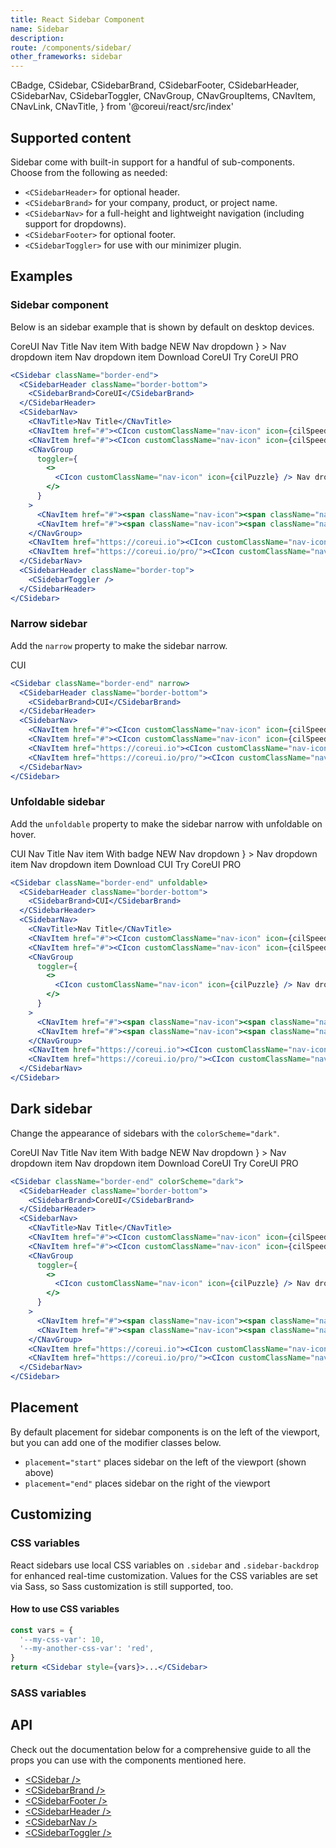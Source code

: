 ```yaml
---
title: React Sidebar Component
name: Sidebar
description:
route: /components/sidebar/
other_frameworks: sidebar
---
```



  CBadge,
  CSidebar,
  CSidebarBrand,
  CSidebarFooter,
  CSidebarHeader,
  CSidebarNav,
  CSidebarToggler,
  CNavGroup,
  CNavGroupItems,
  CNavItem,
  CNavLink,
  CNavTitle,
} from '@coreui/react/src/index'

## Supported content

Sidebar come with built-in support for a handful of sub-components. Choose from the following as needed:

- `<CSidebarHeader>` for optional header.
- `<CSidebarBrand>` for your company, product, or project name.
- `<CSidebarNav>` for a full-height and lightweight navigation (including support for dropdowns).
- `<CSidebarFooter>` for optional footer.
- `<CSidebarToggler>` for use with our minimizer plugin.

## Examples

### Sidebar component

Below is an sidebar example that is shown by default on desktop devices.

<Example className="bg-body-secondary p-0 rounded-bottom-0 overflow-hidden">
  <CSidebar className="border-end">
    <CSidebarHeader className="border-bottom">
      <CSidebarBrand>CoreUI</CSidebarBrand>
    </CSidebarHeader>
    <CSidebarNav>
      <CNavTitle>Nav Title</CNavTitle>
      <CNavItem href="#"><CIcon customClassName="nav-icon" icon={cilSpeedometer} /> Nav item</CNavItem>
      <CNavItem href="#"><CIcon customClassName="nav-icon" icon={cilSpeedometer} /> With badge <CBadge color="primary ms-auto">NEW</CBadge></CNavItem>
      <CNavGroup
        toggler={
          <>
            <CIcon customClassName="nav-icon" icon={cilPuzzle} /> Nav dropdown
          </>
        }
      >
        <CNavItem href="#"><span className="nav-icon"><span className="nav-icon-bullet"></span></span> Nav dropdown item</CNavItem>
        <CNavItem href="#"><span className="nav-icon"><span className="nav-icon-bullet"></span></span> Nav dropdown item</CNavItem>
      </CNavGroup>
      <CNavItem href="https://coreui.io"><CIcon customClassName="nav-icon" icon={cilCloudDownload} /> Download CoreUI</CNavItem>
      <CNavItem href="https://coreui.io/pro/"><CIcon customClassName="nav-icon" icon={cilLayers} /> Try CoreUI PRO</CNavItem>
    </CSidebarNav>
    <CSidebarHeader className="border-top">
      <CSidebarToggler />
    </CSidebarHeader>
  </CSidebar>
</Example>

```jsx
<CSidebar className="border-end">
  <CSidebarHeader className="border-bottom">
    <CSidebarBrand>CoreUI</CSidebarBrand>
  </CSidebarHeader>
  <CSidebarNav>
    <CNavTitle>Nav Title</CNavTitle>
    <CNavItem href="#"><CIcon customClassName="nav-icon" icon={cilSpeedometer} /> Nav item</CNavItem>
    <CNavItem href="#"><CIcon customClassName="nav-icon" icon={cilSpeedometer} /> With badge <CBadge color="primary ms-auto">NEW</CBadge></CNavItem>
    <CNavGroup
      toggler={
        <>
          <CIcon customClassName="nav-icon" icon={cilPuzzle} /> Nav dropdown
        </>
      }
    >
      <CNavItem href="#"><span className="nav-icon"><span className="nav-icon-bullet"></span></span> Nav dropdown item</CNavItem>
      <CNavItem href="#"><span className="nav-icon"><span className="nav-icon-bullet"></span></span> Nav dropdown item</CNavItem>
    </CNavGroup>
    <CNavItem href="https://coreui.io"><CIcon customClassName="nav-icon" icon={cilCloudDownload} /> Download CoreUI</CNavItem>
    <CNavItem href="https://coreui.io/pro/"><CIcon customClassName="nav-icon" icon={cilLayers} /> Try CoreUI PRO</CNavItem>
  </CSidebarNav>
  <CSidebarHeader className="border-top">
    <CSidebarToggler />
  </CSidebarHeader>
</CSidebar>
```

### Narrow sidebar

Add the `narrow` property to make the sidebar narrow.

<Example className="bg-body-secondary p-0 rounded-bottom-0 overflow-hidden">
  <CSidebar className="border-end" narrow>
    <CSidebarHeader className="border-bottom">
      <CSidebarBrand>CUI</CSidebarBrand>
    </CSidebarHeader>
    <CSidebarNav>
      <CNavItem href="#"><CIcon customClassName="nav-icon" icon={cilSpeedometer} /></CNavItem>
      <CNavItem href="#"><CIcon customClassName="nav-icon" icon={cilSpeedometer} /></CNavItem>
      <CNavItem href="https://coreui.io"><CIcon customClassName="nav-icon" icon={cilCloudDownload} /></CNavItem>
      <CNavItem href="https://coreui.io/pro/"><CIcon customClassName="nav-icon" icon={cilLayers} /></CNavItem>
    </CSidebarNav>
  </CSidebar>
</Example>

```jsx
<CSidebar className="border-end" narrow>
  <CSidebarHeader className="border-bottom">
    <CSidebarBrand>CUI</CSidebarBrand>
  </CSidebarHeader>
  <CSidebarNav>
    <CNavItem href="#"><CIcon customClassName="nav-icon" icon={cilSpeedometer} /></CNavItem>
    <CNavItem href="#"><CIcon customClassName="nav-icon" icon={cilSpeedometer} /></CNavItem>
    <CNavItem href="https://coreui.io"><CIcon customClassName="nav-icon" icon={cilCloudDownload} /></CNavItem>
    <CNavItem href="https://coreui.io/pro/"><CIcon customClassName="nav-icon" icon={cilLayers} /></CNavItem>
  </CSidebarNav>
</CSidebar>
```

### Unfoldable sidebar

Add the `unfoldable` property to make the sidebar narrow with unfoldable on hover.

<Example className="bg-body-secondary p-0 rounded-bottom-0 overflow-hidden">
  <CSidebar className="border-end" unfoldable>
    <CSidebarHeader className="border-bottom">
      <CSidebarBrand>CUI</CSidebarBrand>
    </CSidebarHeader>
    <CSidebarNav>
      <CNavTitle>Nav Title</CNavTitle>
      <CNavItem href="#"><CIcon customClassName="nav-icon" icon={cilSpeedometer} /> Nav item</CNavItem>
      <CNavItem href="#"><CIcon customClassName="nav-icon" icon={cilSpeedometer} /> With badge <CBadge color="primary ms-auto">NEW</CBadge></CNavItem>
      <CNavGroup
        toggler={
          <>
            <CIcon customClassName="nav-icon" icon={cilPuzzle} /> Nav dropdown
          </>
        }
      >
        <CNavItem href="#"><span className="nav-icon"><span className="nav-icon-bullet"></span></span> Nav dropdown item</CNavItem>
        <CNavItem href="#"><span className="nav-icon"><span className="nav-icon-bullet"></span></span> Nav dropdown item</CNavItem>
      </CNavGroup>
      <CNavItem href="https://coreui.io"><CIcon customClassName="nav-icon" icon={cilCloudDownload} /> Download CUI</CNavItem>
      <CNavItem href="https://coreui.io/pro/"><CIcon customClassName="nav-icon" icon={cilLayers} /> Try CoreUI PRO</CNavItem>
    </CSidebarNav>
  </CSidebar>
</Example>

```jsx
<CSidebar className="border-end" unfoldable>
  <CSidebarHeader className="border-bottom">
    <CSidebarBrand>CUI</CSidebarBrand>
  </CSidebarHeader>
  <CSidebarNav>
    <CNavTitle>Nav Title</CNavTitle>
    <CNavItem href="#"><CIcon customClassName="nav-icon" icon={cilSpeedometer} /> Nav item</CNavItem>
    <CNavItem href="#"><CIcon customClassName="nav-icon" icon={cilSpeedometer} /> With badge <CBadge color="primary ms-auto">NEW</CBadge></CNavItem>
    <CNavGroup
      toggler={
        <>
          <CIcon customClassName="nav-icon" icon={cilPuzzle} /> Nav dropdown
        </>
      }
    >
      <CNavItem href="#"><span className="nav-icon"><span className="nav-icon-bullet"></span></span> Nav dropdown item</CNavItem>
      <CNavItem href="#"><span className="nav-icon"><span className="nav-icon-bullet"></span></span> Nav dropdown item</CNavItem>
    </CNavGroup>
    <CNavItem href="https://coreui.io"><CIcon customClassName="nav-icon" icon={cilCloudDownload} /> Download CoreUI</CNavItem>
    <CNavItem href="https://coreui.io/pro/"><CIcon customClassName="nav-icon" icon={cilLayers} /> Try CoreUI PRO</CNavItem>
  </CSidebarNav>
</CSidebar>
```

## Dark sidebar

Change the appearance of sidebars with the `colorScheme="dark"`.

<Example className="bg-body-secondary p-0 rounded-bottom-0 overflow-hidden">
  <CSidebar className="border-end" colorScheme="dark">
    <CSidebarHeader className="border-bottom">
      <CSidebarBrand>CoreUI</CSidebarBrand>
    </CSidebarHeader>
    <CSidebarNav>
      <CNavTitle>Nav Title</CNavTitle>
      <CNavItem href="#"><CIcon customClassName="nav-icon" icon={cilSpeedometer} /> Nav item</CNavItem>
      <CNavItem href="#"><CIcon customClassName="nav-icon" icon={cilSpeedometer} /> With badge <CBadge color="primary ms-auto">NEW</CBadge></CNavItem>
      <CNavGroup
        toggler={
          <>
            <CIcon customClassName="nav-icon" icon={cilPuzzle} /> Nav dropdown
          </>
        }
      >
        <CNavItem href="#"><span className="nav-icon"><span className="nav-icon-bullet"></span></span> Nav dropdown item</CNavItem>
        <CNavItem href="#"><span className="nav-icon"><span className="nav-icon-bullet"></span></span> Nav dropdown item</CNavItem>
      </CNavGroup>
      <CNavItem href="https://coreui.io"><CIcon customClassName="nav-icon" icon={cilCloudDownload} /> Download CoreUI</CNavItem>
      <CNavItem href="https://coreui.io/pro/"><CIcon customClassName="nav-icon" icon={cilLayers} /> Try CoreUI PRO</CNavItem>
    </CSidebarNav>
  </CSidebar>
</Example>

```jsx
<CSidebar className="border-end" colorScheme="dark">
  <CSidebarHeader className="border-bottom">
    <CSidebarBrand>CoreUI</CSidebarBrand>
  </CSidebarHeader>
  <CSidebarNav>
    <CNavTitle>Nav Title</CNavTitle>
    <CNavItem href="#"><CIcon customClassName="nav-icon" icon={cilSpeedometer} /> Nav item</CNavItem>
    <CNavItem href="#"><CIcon customClassName="nav-icon" icon={cilSpeedometer} /> With badge <CBadge color="primary ms-auto">NEW</CBadge></CNavItem>
    <CNavGroup
      toggler={
        <>
          <CIcon customClassName="nav-icon" icon={cilPuzzle} /> Nav dropdown
        </>
      }
    >
      <CNavItem href="#"><span className="nav-icon"><span className="nav-icon-bullet"></span></span> Nav dropdown item</CNavItem>
      <CNavItem href="#"><span className="nav-icon"><span className="nav-icon-bullet"></span></span> Nav dropdown item</CNavItem>
    </CNavGroup>
    <CNavItem href="https://coreui.io"><CIcon customClassName="nav-icon" icon={cilCloudDownload} /> Download CoreUI</CNavItem>
    <CNavItem href="https://coreui.io/pro/"><CIcon customClassName="nav-icon" icon={cilLayers} /> Try CoreUI PRO</CNavItem>
  </CSidebarNav>
</CSidebar>
```

## Placement

By default placement for sidebar components is on the left of the viewport, but you can add one of the modifier classes below.

- `placement="start"` places sidebar on the left of the viewport (shown above)
- `placement="end"` places sidebar on the right of the viewport

## Customizing

### CSS variables

React sidebars use local CSS variables on `.sidebar` and `.sidebar-backdrop` for enhanced real-time customization. Values for the CSS variables are set via Sass, so Sass customization is still supported, too.

<ScssDocs file="sidebar/_sidebar.scss" capture="sidebar-css-vars" />

<ScssDocs file="sidebar/_sidebar.scss" capture="sidebar-overlaid-css-vars" />

<ScssDocs file="sidebar/_sidebar-narrow.scss" capture="sidebar-narrow-css-vars" />

<ScssDocs file="sidebar/_sidebar-nav.scss" capture="sidebar-nav-css-vars" />

<ScssDocs file="sidebar/_sidebar.scss" capture="sidebar-toggler-css-vars" />

<ScssDocs file="sidebar/_sidebar.scss" capture="sidebar-backdrop-css-vars" />

#### How to use CSS variables

```jsx
const vars = {
  '--my-css-var': 10,
  '--my-another-css-var': 'red',
}
return <CSidebar style={vars}>...</CSidebar>
```

### SASS variables

<ScssDocs file="_variables.scss" capture="sidebar-variables" />

<ScssDocs file="_variables.scss" capture="sidebar-toggler" />


## API

Check out the documentation below for a comprehensive guide to all the props you can use with the components mentioned here.

- [&lt;CSidebar /&gt;](./api/#csidebar)
- [&lt;CSidebarBrand /&gt;](./api/#csidebarbrand)
- [&lt;CSidebarFooter /&gt;](./api/#csidebarfooter)
- [&lt;CSidebarHeader /&gt;](./api/#csidebarheader)
- [&lt;CSidebarNav /&gt;](./api/#csidebarnav)
- [&lt;CSidebarToggler /&gt;](./api/#csidebartoggler)
